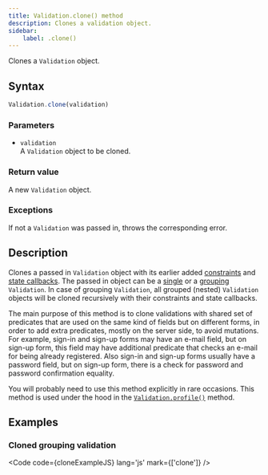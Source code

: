 ```yaml
---
title: Validation.clone() method
description: Clones a validation object.
sidebar:
    label: .clone()
---
```



Clones a `Validation` object.

## Syntax

```js
Validation.clone(validation)
```

### Parameters

- `validation`
<br/> A `Validation` object to be cloned. 

### Return value

A new `Validation` object. 

### Exceptions

If not a `Validation` was passed in, throws the corresponding error.

## Description

Clones a passed in `Validation` object with its earlier added [constraints](/api/validation/instance-methods/constraint) and [state callbacks](/concept/state-callbacks). The passed in object can be a [single](/concept/single-validation) or a [grouping](/concept/grouping-validations) `Validation`. In case of grouping `Validation`, all grouped (nested) `Validation` objects will be cloned recursively with their constraints and state callbacks.

The main purpose of this method is to clone validations with shared set of predicates that are used on the same kind of fields but on different forms, in order to add extra predicates, mostly on the server side, to avoid mutations. For example, sign-in and sign-up forms may have an e-mail field, but on sign-up form, this field may have additional predicate that checks an e-mail for being already registered. Also sign-in and sign-up forms usually have a password field, but on sign-up form, there is a check for password and password confirmation equality. 

You will probably need to use this method explicitly in rare occasions. This method is used under the hood in the [`Validation.profile()`](/api/validation/static-methods/profile) method.

## Examples

### Cloned grouping validation

<Code code={cloneExampleJS} lang='js' mark={['clone']} />
